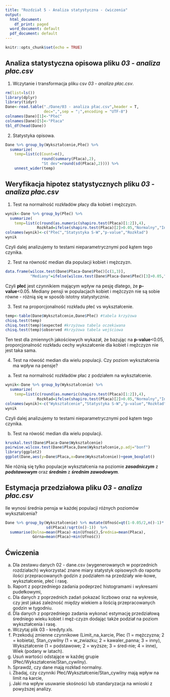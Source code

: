 ```yaml
---
title: "Rozdział 5 - Analiza statystyczna - ćwiczenia"
output:
  html_document:
    df_print: paged
  word_document: default
  pdf_document: default
---
```


```r
knitr::opts_chunk$set(echo = TRUE)
```

## Analiza statystyczna opisowa pliku _03 - analiza płac.csv_

1. Wczytanie i transformacja pliku csv _03 - analiza płac.csv_.

```r

rm(list=ls())
library(dplyr)
library(tidyr)
Dane<-read.table("./Dane/03 - analiza płac.csv",header = T,
                 dec=",",sep = ";",encoding = "UTF-8")
colnames(Dane)[1]<-"Płeć"
colnames(Dane)[5]<-"Płaca"
tbl_df(head(Dane))

```

2. Statystyka opisowa.

```r

Dane %>% group_by(Wykształcenie,Płeć) %>% 
  summarize(
    temp=list(c(Count=n(),
                round(summary(Płaca),2),
                "St dev"=round(sd(Płaca),2)))) %>%  
    unnest_wider(temp)

```

## Weryfikacja hipotez statystycznych pliku _03 - analiza płac.csv_

1. Test na normalność rozkładów płacy dla kobiet i mężczyzn.

```r

wynik<-Dane %>% group_by(Płeć) %>% 
  summarize(
    temp=list(c(round(as.numeric(shapiro.test(Płaca)[1:2]),4),
              Rozkład=ifelse(shapiro.test(Płaca)[2]>0.05,"Normalny","Inny")))) %>%  unnest_wider(temp)
colnames(wynik)<-c("Płeć","Statystyka S-W","p-value","Rozkład")
wynik
```
Czyli dalej analizujemy to testami nieparametrycznymi pod kątem tego czynika.

2. Test na równość median dla populacji kobiet i mężczyzn.

```r

data.frame(wilcox.test(Dane$Płaca~Dane$Płeć)[c(1,3)],
           "Mediany"=ifelse(wilcox.test(Dane$Płaca~Dane$Płeć)[3]>0.05,"Równe","Nierówne"))
```
Czyli __płeć__ jest czynnikiem mającym wpływ na pesję dlatego, że __p-value__<0.05. Mediany pensji w populacjach kobiet i mężczyzn nie są sobie równe - różnią się w sposób istotny statystycznie.

3. Test na proporcjonalność rozkładu płeć vs wykształcenie.

```r

temp<-table(Dane$Wykształcenie,Dane$Płeć) #tabela krzyżowa
chisq.test(temp)
chisq.test(temp)$expected #krzyżowa tabela oczekiwana
chisq.test(temp)$observed #krzyżowa tabela wejściowa
```
Ten test dla zmiennych jakościowych wykazał, że bazując na __p-value__<0.05, proporcjonalność rozkładu cechy wykszałcenie dla kobiet i mężczyzn nie jest taka sama.

4. Test na rówość median dla wielu populacji. 
Czy poziom wykształcenia ma wpływ na pensje?

a) Test na normalność rozkładów płac z podziałem na wykształcenie.

```r

wynik<-Dane %>% group_by(Wykształcenie) %>% 
  summarize(
    temp=list(c(round(as.numeric(shapiro.test(Płaca)[1:2]),4),
              Rozkład=ifelse(shapiro.test(Płaca)[2]>0.05,"Normalny","Inny")))) %>%  unnest_wider(temp)
colnames(wynik)<-c("Wykształcenie","Statystyka S-W","p-value","Rozkład")
wynik
```
Czyli dalej analizujemy to testami nieparametrycznymi pod kątem tego czynika.

b) Test na rówość median dla wielu populacji.
```r

kruskal.test(Dane$Płaca~Dane$Wykształcenie)
pairwise.wilcox.test(Dane$Płaca,Dane$Wykształcenie,p.adj="bonf")
library(ggplot2)
ggplot(Dane,aes(y=Dane$Płaca,x=Dane$Wykształcenie))+geom_boxplot()
```

Nie różnią się tylko populacje wykształcenia na poziomie ___zasadniczym___ z ___podstawowym___ oraz ___średnim___ z ___średnim zawodowym___.

## Estymacja przedziałowa pliku _03 - analiza płac.csv_

Ile wynosi średnia pensja w każdej populacji różnych poziomów wyksztalcenia?

```r

Dane %>% group_by(Wykształcenie) %>% mutate(Ufność=qt(1-0.05/2,n()-1)*
                  sd(Płaca)/sqrt(n()-1))  %>%
  summarise(Dolna=mean(Płaca)-min(Ufność),Średnia=mean(Płaca),
            Górna=mean(Płaca)+min(Ufność))
```
## Ćwiczenia

a)	Dla zestawu danych 02 - dane.csv (wygenerowanych w poprzednich rozdziałach) wykorzystać znane miary statystyk opisowych do raportu ilości przepracowanych godzin z podziałem na przedziały wie-kowe, wykształcenie, płeć i rasę.
b)	Raport z poprzedniego zadania podeprzeć histogramami i wykresami pudełkowymi,
c)	Dla danych z poprzednich zadań pokazać liczbowo oraz na wykresie, czy jest jakaś zależność między wiekiem a ilością przepracowanych godzin w tygodniu.
d)	Dla danych z poprzedniego zadania wykonać estymację przedziałową średniego wieku kobiet i męż-czyzn dodając także podział na poziom wykształcenia i rasę.
e)	Wczytaj plik 03 - kredyty.xls.
f)	Przekoduj zmienne czynnikowe (Limit_na_karcie, Plec (1 = mężczyzna; 2 = kobieta), Stan_cywilny (1 = w_zwiazku; 2 = kawaler_panna; 3 = inny), Wykształcenie (1 = podstawowe; 2 = wyższe; 3 = śred-nie; 4 = inne), Wiek (podany w latach).
g)	Usuń wartości odstające w każdej grupie (Płeć/Wykształcenie/Stan_cywilny).
h)	Sprawdź, czy dane mają rozkład normalny.
i)	Zbadaj, czy czynniki Płeć/Wykształcenie/Stan_cywilny mają wpływ na limit na karcie,
j)	Jaki ma wpływ usuwanie skośności lub standaryzacja na wnioski z powyższej analizy.

